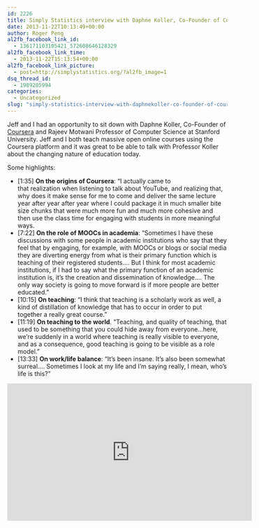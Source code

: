 ```yaml
---
id: 2226
title: Simply Statistics interview with Daphne Koller, Co-Founder of Coursera
date: 2013-11-22T10:13:49+00:00
author: Roger Peng
al2fb_facebook_link_id:
  - 136171103105421_572608646128329
al2fb_facebook_link_time:
  - 2013-11-22T15:13:54+00:00
al2fb_facebook_link_picture:
  - post=http://simplystatistics.org/?al2fb_image=1
dsq_thread_id:
  - 1989205994
categories:
  - Uncategorized
slug: "simply-statistics-interview-with-daphnekoller-co-founder-of-coursera"
---
```


Jeff and I had an opportunity to sit down with Daphne Koller, Co-Founder of [Coursera](http://coursera.org) and Rajeev Motwani Professor of Computer Science at Stanford University. Jeff and I both teach massive open online courses using the Coursera platform and it was great to be able to talk with Professor Koller about the changing nature of education today.

Some highlights:

  * [1:35] **On the origins of Coursera**: "I actually came to that realization when listening to talk about YouTube, and realizing that, why does it make sense for me to come and deliver the same lecture year after year after year where I could package it in much smaller bite size chunks that were much more fun and much more cohesive and then use the class time for engaging with students in more meaningful ways.
  * [7:22] **On the role of MOOCs in academia**: "Sometimes I have these discussions with some people in academic institutions who say that they feel that by engaging, for example, with MOOCs or blogs or social media they are diverting energy from what is their primary function which is teaching of their registered students.... But I think for most academic institutions, if I had to say what the primary function of an academic institution is, it's the creation and dissemination of knowledge.... The only way society is going to move forward is if more people are better educated."
  * [10:15] **On teaching**: "I think that teaching is a scholarly work as well, a kind of distillation of knowledge that has to occur in order to put together a really great course."
  * [11:19] **On teaching to the world**. "Teaching, and quality of teaching, that used to be something that you could hide away from everyone...here, we're suddenly in a world where teaching is really visible to everyone, and as a consequence, good teaching is going to be visible as a role model."
  * [13:33] **On work/life balance**: "It's been insane. It's also been somewhat surreal.... Sometimes I look at my life and I'm saying really, I mean, who's life is this?"

<iframe width="560" height="315" src="https://www.youtube.com/embed/6Mx3_9fo_aE" frameborder="0" allowfullscreen></iframe>

